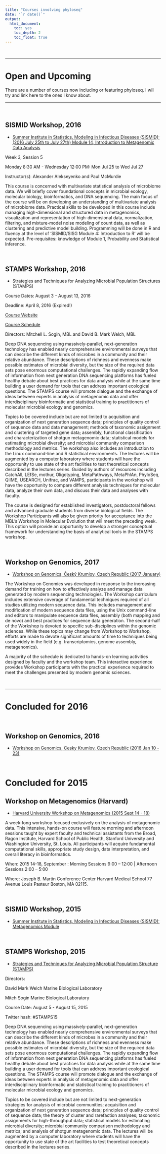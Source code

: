 ```yaml
---
title: "Courses involving phyloseq"
date: "`r date()`"
output: 
  html_document: 
    toc: yes
    toc_depth: 2
    toc_float: true
---
```


<link rel="stylesheet" href="site_libs/academicons-1.7.0/css/academicons.css"/>

&nbsp;

---

# Open and Upcoming

There are a number of courses now including or featuring phyloseq. I will try and link here to the ones I know about.

---

&nbsp;

## SISMID Workshop, 2016

- [Summer Institute in Statistics, Modeling in Infectious Diseases (SISMID): (2016 July 25th to July 27th) Module 14, Introduction to Metagenomic Data Analysis](http://www.biostat.washington.edu/suminst/sismid2016/modules/MD1614)

Week 3, Session 5

Monday 8:30 AM - Wednesday 12:00 PM: Mon Jul 25 to Wed Jul 27

Instructor(s):
Alexander Alekseyenko and Paul McMurdie

This course is concerned with multivariate statistical analysis of microbiome data. We will briefly cover foundational concepts in microbial ecology, molecular biology, bioinformatics, and DNA sequencing. The main focus of the course will be on developing an understanding of multivariate analysis of microbiome data. Practical skills to be developed in this course include managing high-dimensional and structured data in metagenomics, visualization and representation of high-dimensional data, normalization, filtering, and mixture-model noise modeling of count data, as well as clustering and predictive model building. Programming will be done in R and fluency at the level of ‘SISMID/SISG Module 4: Introduction to R’ will be expected. Pre-requisites: knowledge of Module 1, Probability and Statistical Inference.


&nbsp;


## STAMPS Workshop, 2016

- Strategies and Techniques for Analyzing Microbial Population Structures (STAMPS)

Course Dates: August 3 – August 13, 2016

Deadline: April 8, 2016 (Expired!)

[Course Website](https://stamps.mbl.edu/index.php/Main_Page)

[Course Schedule](https://stamps.mbl.edu/index.php/Schedule)

Directors: Mitchell L. Sogin, MBL and David B. Mark Welch, MBL

Deep DNA sequencing using massively-parallel, next-generation technology has enabled nearly comprehensive environmental surveys that can describe the different kinds of microbes in a community and their relative abundance. These descriptions of richness and evenness make possible estimates of microbial diversity, but the size of the required data sets pose enormous computational challenges. The rapidly expanding flow of information from next generation DNA sequencing platforms has fueled healthy debate about best practices for data analysis while at the same time building a user demand for tools that can address important ecological questions. The STAMPS course will promote dialogue and the exchange of ideas between experts in analysis of metagenomic data and offer interdisciplinary bioinformatic and statistical training to practitioners of molecular microbial ecology and genomics.

Topics to be covered include but are not limited to acquisition and organization of next generation sequence data; principles of quality control of sequence data and data management; methods of taxonomic assignment and clustering of targeted gene data; assembly, functional classification and characterization of shotgun metagenomic data; statistical models for estimating microbial diversity; and microbial community comparison methodology and metrics. The workshop also includes an introduction to the Linux command-line and R statistical environments. The lectures will be augmented by a computer laboratory where students will have the opportunity to use state of the art facilities to test theoretical concepts described in the lectures series. Guided by authors of resources including CatchAll, LEfSe, mothur, Oligotyping, MetaPathways, MetaPhlAn, PhyloSeq, QIIME, USEARCH, Unifrac, and VAMPS, participants in the workshop will have the opportunity to compare different analysis techniques for molecular data, analyze their own data, and discuss their data and analyses with faculty.

The course is designed for established investigators, postdoctoral fellows and advanced graduate students from diverse biological fields. The Workshop Participants will also be given priority for acceptance into the MBL’s Workshop in Molecular Evolution that will meet the preceding week. This option will provide an opportunity to develop a stronger conceptual framework for understanding the basis of analytical tools in the STAMPS workshop.


&nbsp;


## Workshop on Genomics, 2017

- [Workshop on Genomics, Český Krumlov, Czech Republic (2017 January)](http://evomics.org/workshops/workshop-on-genomics/)

The Workshop on Genomics was developed in response to the increasing demand for training on how to effectively analyze and manage data generated by modern sequencing technologies. The Workshop curriculum includes extensive coverage of fundamental techniques required of all studies utilizing modern sequence data. This includes management and modification of modern sequence data files, using the Unix command-line and editors to manipulate sequence data files, assembly (both mapping and de novo) and best practices for sequence data generation. The second-half of the Workshop is devoted to specific sub-disciplines within the genomic sciences. While these topics may change from Workshop to Workshop, efforts are made to devote significant amounts of time to techniques being used widely in the field (e.g. transcriptomics, genome assembly, metagenomics).

A majority of the schedule is dedicated to hands-on learning activities designed by faculty and the workshop team. This interactive experience provides Workshop participants with the practical experience required to meet the challenges presented by modern genomic sciences.


&nbsp;


---

# Concluded for 2016


&nbsp;


## Workshop on Genomics, 2016

- [Workshop on Genomics, Cesky Krumlov, Czech Republic (2016 Jan 10 - 23)](http://evomics.org/workshops/workshop-on-genomics/2016-workshop-on-genomics-cesky-krumlov/)



&nbsp;


# Concluded for 2015

## Workshop on Metagenomics (Harvard)

- [Harvard University Workshop on Metagenomics (2015 Sept 14 - 18)](http://evomics.org/workshops/harvard-university-workshops/2015-harvard-university-workshop-on-metagenomics/)

A week-long workshop focused exclusively on the analysis of metagenomic data.  This intensive, hands-on course will feature morning and afternoon sessions taught by expert faculty and technical assistants from the Broad, Ragon Institute, Harvard School of Public Health, Stanford University and Washington University, St. Louis.  All participants will acquire fundamental computational skills, appropriate study design, data interpretation, and overall literacy in bioinformatics.

When: 2015 14-18, September : Morning Sessions 9:00 – 12:00 | Afternoon Sessions 2:00 – 5:00

Where: Joseph B. Martin Conference Center Harvard Medical School 77 Avenue Louis Pasteur Boston, MA 02115.


&nbsp;


## SISMID Workshop, 2015

- [Summer Institute in Statistics, Modeling in Infectious Diseases (SISMID): Metagenomics Module](http://www.biostat.washington.edu/suminst/sismid/modules)


&nbsp;

## STAMPS Workshop, 2015

- [Strategies and Techniques for Analyzing Microbial Population Structure (STAMPS)](https://stamps.mbl.edu/index.php/Main_Page)

Directors: 

David Mark Welch Marine Biological Laboratory

Mitch Sogin Marine Biological Laboratory

Course Date: August 5 - August 15, 2015

Twitter hash: #STAMPS15

Deep DNA sequencing using massively-parallel, next-generation technology has enabled nearly comprehensive environmental surveys that can describe the different kinds of microbes in a community and their relative abundance. These descriptions of richness and evenness make possible estimates of microbial diversity, but the size of the required data sets pose enormous computational challenges. The rapidly expanding flow of information from next generation DNA sequencing platforms has fueled healthy debate about best practices for data analysis while at the same time building a user demand for tools that can address important ecological questions. The STAMPS course will promote dialogue and the exchange of ideas between experts in analysis of metagenomic data and offer interdisciplinary bioinformatic and statistical training to practitioners of molecular microbial ecology and genomics.

Topics to be covered include but are not limited to next-generation strategies for analysis of microbial communities; acquisition and organization of next generation sequence data; principles of quality control of sequence data; the theory of cluster and rarefaction analyses; taxonomic assignments for high-throughput data; statistical models for estimating microbial diversity; microbial community comparison methodology and metrics; and analysis of shotgun metagenomic data. The lectures will be augmented by a computer laboratory where students will have the opportunity to use state of the art facilities to test theoretical concepts described in the lectures series.



